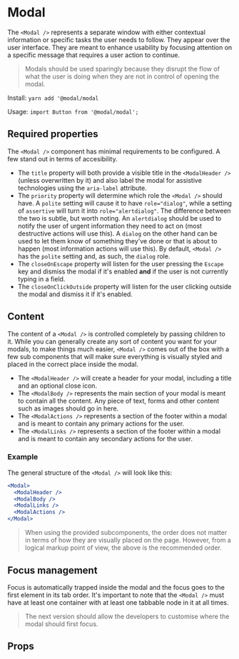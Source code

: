 
<Meta
  title="Components/Modal/Docs"
  component={Modal}
/>

# Modal

The `<Modal />` represents a separate window with either contextual information or specific tasks the user needs to follow. They appear over the user interface. They are meant to enhance usability by focusing attention on a specific message that requires a user action to continue.

> Modals should be used sparingly because they disrupt the flow of what the user is doing when they are not in control of opening the modal.

Install: `yarn add '@modal/modal`

Usage: `import Button from '@modal/modal';`

## Required properties

The `<Modal />` component has minimal requirements to be configured. A few stand out in terms of accesibility.

* The `title` property will both provide a visible title in the `<ModalHeader />` (unless overwritten by it) and also label the modal for assistive technologies using the `aria-label` attribute.
* The `priority` property will determine which role the `<Modal />` should have. A `polite` setting will cause it to have `role="dialog"`, while a setting of `assertive` will turn it into `role="alertdialog"`. The difference between the two is subtle, but worth noting. An `alertdialog` should be used to notify the user of urgent information they need to act on (most destructive actions will use this). A `dialog` on the other hand can be used to let them know of something they've done or that is about to happen (most information actions will use this). By default, `<Modal />` has the `polite` setting and, as such, the `dialog` role.
* The `closeOnEscape` property will listen for the user pressing the `Escape` key and dismiss the modal if it's enabled **and** if the user is not currently typing in a field.
* The `closeOnClickOutside` property will listen for the user clicking outside the modal and dismiss it if it's enabled.

## Content

The content of a `<Modal />` is controlled completely by passing children to it. While you can generally create any sort of content you want for your modals, to make things much easier, `<Modal />` comes out of the box with a few sub components that will make sure everything is visually styled and placed in the correct place inside the modal.

* The `<ModalHeader />` will create a header for your modal, including a title and an optional close icon.
* The `<ModalBody />` represents the main section of your modal is meant to contain all the content. Any piece of text, forms and other content such as images should go in here.
* The `<ModalActions />` represents a section of the footer within a modal and is meant to contain any primary actions for the user.
* The `<ModalLinks />` represents a section of the footer within a modal and is meant to contain any secondary actions for the user.

### Example

The general structure of the `<Modal />` will look like this:

```jsx
<Modal>
  <ModalHeader />
  <ModalBody />
  <ModalLinks />
  <ModalActions />
</Modal>
```

> When using the provided subcomponents, the order does not matter in terms of how they are visually placed on the page. However, from a logical markup point of view, the above is the recommended order.

## Focus management

Focus is automatically trapped inside the modal and the focus goes to the first element in its tab order. It's important to note that the `<Modal />` must have at least one container with at least one tabbable node in it at all times.

> The next version should allow the developers to customise where the modal should first focus.

## Props

<ArgsTable of={Modal} />
